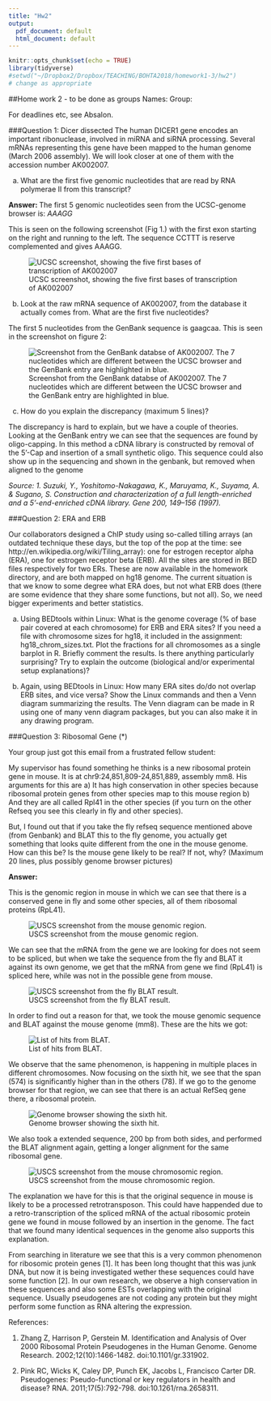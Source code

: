 ```yaml
---
title: "Hw2"
output:
  pdf_document: default
  html_document: default
---
```


```r
knitr::opts_chunk$set(echo = TRUE)
library(tidyverse)
#setwd("~/Dropbox2/Dropbox/TEACHING/BOHTA2018/homework1-3/hw2")
# change as appropriate
```
##Home work 2 - to be done as groups
Names: 
Group:

For deadlines etc, see Absalon.


###Question 1: Dicer dissected
The human DICER1 gene encodes an important ribonuclease, involved in miRNA and siRNA processing. Several mRNAs representing this gene have been mapped to the human genome (March 2006 assembly). We will look closer at one of them with the accession number AK002007.

a) What are the first five genomic nucleotides that are read by RNA polymerae II from this transcript? 

**Answer: **
The first 5 genomic nucleotides seen from the UCSC-genome browser is: 
*AAAGG*

This is seen on the following screenshot (Fig 1.) with the first exon starting on the right and running to the left. The sequence CCTTT is reserve complemented and gives AAAGG.

![UCSC screenshot, showing the five first bases of transcription of AK002007](AK002007_UCSC.png)


b) Look at the raw mRNA sequence of AK002007, from the database it actually comes from. What are the first five nucleotides? 

The first 5 nucleotides from the GenBank sequence is gaagcaa. This is seen in the screenshot on figure 2:

![Screenshot from the GenBank databse of AK002007. The 7 nucleotides which are different between the UCSC browser and the GenBank entry are highlighted in blue.](AK002007_GeneBank.png)

c) How do you explain the discrepancy (maximum 5 lines)?

The discrepancy is hard to explain, but we have a couple of theories. 
Looking at the GenBank entry we can see that the sequences are found by oligo-capping. In this method a cDNA library is constructed by removal of the 5'-Cap and insertion of a small synthetic oligo. This sequence could also show up in the sequencing and shown in the genbank, but removed when aligned to the genome

*Source: 1. Suzuki, Y., Yoshitomo-Nakagawa, K., Maruyama, K., Suyama, A. & Sugano, S. Construction and characterization of a full length-enriched and a 5’-end-enriched cDNA library. Gene 200, 149–156 (1997).*


###Question 2: ERA and ERB

Our collaborators designed a ChIP study using so-called tilling arrays (an outdated technique these days, but the top of the pop at the time: see http://en.wikipedia.org/wiki/Tiling_array): one for estrogen receptor alpha (ERA), one for estrogen receptor beta (ERB). All the sites are stored in BED files respectively for two ERs. These are now available in the homework directory, and are both mapped on hg18 genome. The current situation is that we know to some degree what ERA does, but not what ERB does (there are some evidence that they share some functions, but not all). So, we need bigger experiments and better statistics. 

a) 
Using BEDtools within Linux: What is the genome coverage (% of base pair covered at each chromosome) for ERB and ERA sites? If you need a file with chromosome sizes for hg18, it included in the assignment: hg18_chrom_sizes.txt. Plot the fractions for all chromosomes as a single barplot in R. Briefly comment the results. Is there anything particularly surprising? Try to explain the outcome (biological and/or experimental setup explanations)?

b) 
Again, using BEDtools in Linux:  How many ERA sites do/do not overlap ERB sites, and vice versa? Show the Linux commands and then a Venn diagram summarizing the results.  The Venn diagram can be made in R using one of many venn diagram packages, but you can also make it in any drawing program. 



###Question 3: Ribosomal Gene (*)

Your group just got this email from a frustrated fellow student:

My supervisor has found something he thinks is a new ribosomal protein gene in mouse. It is at chr9:24,851,809-24,851,889, assembly mm8. His arguments for this are
a) It has high conservation in other species because ribosomal protein genes from other species map to this mouse region
b) And they are all called Rpl41 in the other species (if you turn on the other Refseq you see this clearly in fly and other species).

But, I found out that if you take the fly refseq sequence mentioned above (from Genbank) and BLAT this to the fly genome, you actually get something that looks quite different from the one in the mouse genome. How can this be? Is the mouse gene likely to be real? If not, why? (Maximum 20 lines, plus possibly genome browser pictures)

**Answer:**

This is the genomic region in mouse in which we can see that there is a conserved gene in fly and some other species, all of them ribosomal proteins (RpL41).

![USCS screenshot from the mouse genomic region.](ex3_fig1.png)

We can see that the mRNA from the gene we are looking for does not seem to be spliced, but when we take the sequence from the fly and BLAT it against its own genome, we get that the mRNA from gene we find (RpL41) is spliced here, while was not in the possible gene from mouse.

![USCS screenshot from the fly BLAT result.](ex3_fig2.png)

In order to find out a reason for that, we took the mouse genomic sequence and BLAT against the mouse genome (mm8). These are the hits we got:

![List of hits from BLAT.](ex3_fig3.png)

We observe that the same phenomenon, is happening in multiple places in different chromosomes. Now focusing on the sixth hit, we see that the span (574) is significantly higher than in the others (78). If we go to the genome browser for that region, we can see that there is an actual RefSeq gene there, a ribosomal protein.

![Genome browser showing the sixth hit.](ex3_fig4.png)

We also took a extended sequence, 200 bp from both sides, and performed the BLAT alignment again, getting a longer alignment for the same ribosomal gene.

![USCS screenshot from the mouse chromosomic region.](ex3_fig5.png)

The explanation we have for this is that the original sequence in mouse is likely to be a processed retrotransposon. This could have happended due to a retro-transcription of the spliced mRNA of the actual ribosomic protein gene we found in mouse followed by an insertion in the genome. The fact that we found many identical sequences in the genome also supports this explanation.

From searching in literature we see that this is a very common phenomenon for ribosomic protein genes [1]. It has been long thought that this was junk DNA, but now it is being investigated wether these sequences could have some function [2]. In our own research, we observe a high conservation in these sequences and also some ESTs overlapping with the original sequence. Usually pseudogenes are not coding any protein but they might perform some function as RNA altering the expression.

References:

1. Zhang Z, Harrison P, Gerstein M. Identification and Analysis of Over 2000 Ribosomal Protein Pseudogenes in the Human Genome. Genome Research. 2002;12(10):1466-1482. doi:10.1101/gr.331902.

2. Pink RC, Wicks K, Caley DP, Punch EK, Jacobs L, Francisco Carter DR. Pseudogenes: Pseudo-functional or key regulators in health and disease? RNA. 2011;17(5):792-798. doi:10.1261/rna.2658311.





